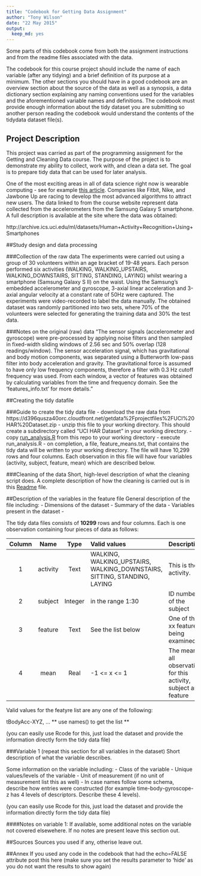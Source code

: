 ```yaml
---
title: "Codebook for Getting Data Assignment"
author: "Tony Wilson"
date: "22 May 2015"
output:
  keep_md: yes
---
```

Some parts of this codebook come from both the assignment instructions and from the readme files associated with the data.

The codebook for this course project should include the name of each variable (after any tidying) and a brief definition of its purpose at a minimum. The other sections you should have in a good codebook are an overview section about the source of the data as well as a synopsis, a data dictionary section explaining any naming conventions used for the variables and the aforementioned variable names and definitions. The codebook must provide enough information about the tidy dataset you are submitting so another person reading the codebook would understand the contents of the tidydata dataset file(s). 

## Project Description
This project was carried as part of the programming assignment for the Getting and Cleaning Data course.  The purpose of the project is to demonstrate my ability to collect, work with, and clean a data set. The goal is to prepare tidy data that can be used for later analysis. 

One of the most exciting areas in all of data science right now is wearable computing - see for example [this article](http://www.insideactivitytracking.com/data-science-activity-tracking-and-the-battle-for-the-worlds-top-sports-brand/). Companies like Fitbit, Nike, and Jawbone Up are racing to develop the most advanced algorithms to attract new users. The data linked to from the course website represent data collected from the accelerometers from the Samsung Galaxy S smartphone. A full description is available at the site where the data was obtained: 

http://archive.ics.uci.edu/ml/datasets/Human+Activity+Recognition+Using+Smartphones 


##Study design and data processing

###Collection of the raw data
The experiments were carried out using a group of 30 volunteers within an age bracket of 19-48 years. Each person performed six activities (WALKING, WALKING_UPSTAIRS, WALKING_DOWNSTAIRS, SITTING, STANDING, LAYING) whilst wearing a smartphone (Samsung Galaxy S II) on the waist. Using the Samsung's embedded accelerometer and gyroscope, 3-axial linear acceleration and 3-axial angular velocity at a constant rate of 50Hz were captured. The experiments were video-recorded to label the data manually. The obtained dataset was randomly partitioned into two sets, where 70% of the volunteers were selected for generating the training data and 30% the test data. 

###Notes on the original (raw) data 
"The sensor signals (accelerometer and gyroscope) were pre-processed by applying noise filters and then sampled in fixed-width sliding windows of 2.56 sec and 50% overlap (128 readings/window). The sensor acceleration signal, which has gravitational and body motion components, was separated using a Butterworth low-pass filter into body acceleration and gravity. The gravitational force is assumed to have only low frequency components, therefore a filter with 0.3 Hz cutoff frequency was used. From each window, a vector of features was obtained by calculating variables from the time and frequency domain. See the 'features_info.txt' for more details."

##Creating the tidy datafile

###Guide to create the tidy data file
- download the raw data from https://d396qusza40orc.cloudfront.net/getdata%2Fprojectfiles%2FUCI%20HAR%20Dataset.zip
- unzip this file to your working directory.  This should create a subdirectory called "UCI HAR Dataset" in your working directory.
- copy [run_analysis.R]() from this repo to your working directory 
- execute run_analysis.R
- on completion, a file, feature_means.txt, that contains the tidy data will be written to your working directory.  The file will have 10,299 rows and four columns.  Each observation in this file will have four variables (activity, subject, feature, mean) which are described below.

###Cleaning of the data
Short, high-level description of what the cleaning script does. A complete description of how the cleaning is carried out is in this [Readme](readme.md) file.

##Description of the variables in the feature file
General description of the file including:
 - Dimensions of the dataset
 - Summary of the data
 - Variables present in the dataset
 - 

The tidy data files consists of **10299** rows and four columns.  Each is one observation containing four pieces of data as follows:

|Column  | Name  | Type | Valid values | Description |
| :------------: |:---------------:| :-----:| :-----| :-----|
| 1 | activity | Text | WALKING, WALKING_UPSTAIRS, WALKING_DOWNSTAIRS, SITTING, STANDING, LAYING | This is the activity. |
| 2 | subject |   Integer | in the range 1:30 | ID number of the subject |
| 3 | feature | Text | See the list below |One of the xx features being examined |
| 4 | mean | Real | -1 <= x <= 1 | The mean of all observations for this activity, subject and feature |

Valid values for the featyre list are any one of the following: 


tBodyAcc-XYZ, ... ** use names() to get the list **

(you can easily use Rcode for this, just load the dataset and provide the information directly form the tidy data file)

###Variable 1 (repeat this section for all variables in the dataset)
Short description of what the variable describes.

Some information on the variable including:
 - Class of the variable
 - Unique values/levels of the variable
 - Unit of measurement (if no unit of measurement list this as well)
 - In case names follow some schema, describe how entries were constructed (for example time-body-gyroscope-z has 4 levels of descriptors. Describe these 4 levels). 

(you can easily use Rcode for this, just load the dataset and provide the information directly form the tidy data file)

####Notes on variable 1:
If available, some additional notes on the variable not covered elsewehere. If no notes are present leave this section out.

##Sources
Sources you used if any, otherise leave out.

##Annex
If you used any code in the codebook that had the echo=FALSE attribute post this here (make sure you set the results parameter to 'hide' as you do not want the results to show again)
